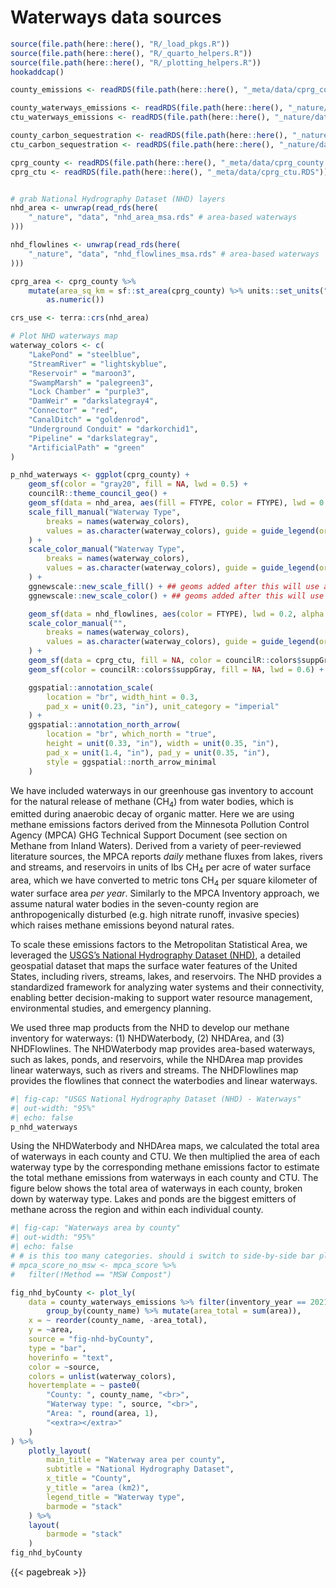 # Waterways data sources {#sec-waterways-data-sources}
```r
source(file.path(here::here(), "R/_load_pkgs.R"))
source(file.path(here::here(), "R/_quarto_helpers.R"))
source(file.path(here::here(), "R/_plotting_helpers.R"))
hookaddcap()

county_emissions <- readRDS(file.path(here::here(), "_meta/data/cprg_county_emissions.RDS"))

county_waterways_emissions <- readRDS(file.path(here::here(), "_nature/data/nhd_county_waterways_emissions_2001_2021.RDS"))
ctu_waterways_emissions <- readRDS(file.path(here::here(), "_nature/data/nhd_ctu_waterways_emissions_2001_2021.RDS"))

county_carbon_sequestration <- readRDS(file.path(here::here(), "_nature/data/nlcd_county_landcover_sequestration_2001_2021.RDS"))
ctu_carbon_sequestration <- readRDS(file.path(here::here(), "_nature/data/nlcd_ctu_landcover_sequestration_2001_2021.RDS"))

cprg_county <- readRDS(file.path(here::here(), "_meta/data/cprg_county.RDS"))
cprg_ctu <- readRDS(file.path(here::here(), "_meta/data/cprg_ctu.RDS"))


# grab National Hydrography Dataset (NHD) layers
nhd_area <- unwrap(read_rds(here(
    "_nature", "data", "nhd_area_msa.rds" # area-based waterways
)))

nhd_flowlines <- unwrap(read_rds(here(
    "_nature", "data", "nhd_flowlines_msa.rds" # area-based waterways
)))

cprg_area <- cprg_county %>%
    mutate(area_sq_km = sf::st_area(cprg_county) %>% units::set_units("km^2") %>%
        as.numeric())

crs_use <- terra::crs(nhd_area)
```


```r
# Plot NHD waterways map
waterway_colors <- c(
    "LakePond" = "steelblue",
    "StreamRiver" = "lightskyblue",
    "Reservoir" = "maroon3",
    "SwampMarsh" = "palegreen3",
    "Lock Chamber" = "purple3",
    "DamWeir" = "darkslategray4",
    "Connector" = "red",
    "CanalDitch" = "goldenrod",
    "Underground Conduit" = "darkorchid1",
    "Pipeline" = "darkslategray",
    "ArtificialPath" = "green"
)

p_nhd_waterways <- ggplot(cprg_county) +
    geom_sf(color = "gray20", fill = NA, lwd = 0.5) +
    councilR::theme_council_geo() +
    geom_sf(data = nhd_area, aes(fill = FTYPE, color = FTYPE), lwd = 0.1) +
    scale_fill_manual("Waterway Type",
        breaks = names(waterway_colors),
        values = as.character(waterway_colors), guide = guide_legend(order = 1)
    ) +
    scale_color_manual("Waterway Type",
        breaks = names(waterway_colors),
        values = as.character(waterway_colors), guide = guide_legend(order = 1)
    ) +
    ggnewscale::new_scale_fill() + ## geoms added after this will use a new scale definition
    ggnewscale::new_scale_color() + ## geoms added after this will use a new scale definition

    geom_sf(data = nhd_flowlines, aes(color = FTYPE), lwd = 0.2, alpha = 0.7) +
    scale_color_manual("",
        breaks = names(waterway_colors),
        values = as.character(waterway_colors), guide = guide_legend(order = 2,title=NULL)
    ) +
    geom_sf(data = cprg_ctu, fill = NA, color = councilR::colors$suppGray, alpha = 0.8, lwd = 0.2) +
    geom_sf(color = councilR::colors$suppGray, fill = NA, lwd = 0.6) + # add county lines

    ggspatial::annotation_scale(
        location = "br", width_hint = 0.3,
        pad_x = unit(0.23, "in"), unit_category = "imperial"
    ) +
    ggspatial::annotation_north_arrow(
        location = "br", which_north = "true",
        height = unit(0.33, "in"), width = unit(0.35, "in"),
        pad_x = unit(1.4, "in"), pad_y = unit(0.35, "in"),
        style = ggspatial::north_arrow_minimal
    )

```

We have included waterways in our greenhouse gas inventory to account for the natural release of methane (CH~4~) from water bodies, which is emitted during anaerobic decay of organic matter. Here we are using methane emissions factors derived from the Minnesota Pollution Control Agency (MPCA) GHG Technical Support Document (see section on Methane from Inland Waters). Derived from a variety of peer-reviewed literature sources, the MPCA reports *daily* methane fluxes from lakes, rivers and streams, and reservoirs in units of lbs CH~4~ per acre of water surface area, which we have converted to metric tons CH~4~ per square kilometer of water surface area *per year*. Similarly to the MPCA Inventory approach, we assume natural water bodies in the seven-county region are anthropogenically disturbed (e.g. high nitrate runoff, invasive species) which raises methane emissions beyond natural rates.

To scale these emissions factors to the Metropolitan Statistical Area, we leveraged the [USGS's National Hydrography Dataset (NHD)](https://www.usgs.gov/national-hydrography/national-hydrography-dataset), a detailed geospatial dataset that maps the surface water features of the United States, including rivers, streams, lakes, and reservoirs. The NHD provides a standardized framework for analyzing water systems and their connectivity, enabling better decision-making to support water resource management, environmental studies, and emergency planning. 

We used three map products from the NHD to develop our methane inventory for waterways: (1) NHDWaterbody, (2) NHDArea, and (3) NHDFlowlines. The NHDWaterbody map provides area-based waterways, such as lakes, ponds, and reservoirs, while the NHDArea map provides linear waterways, such as rivers and streams. The NHDFlowlines map provides the flowlines that connect the waterbodies and linear waterways.


```r
#| fig-cap: "USGS National Hydrography Dataset (NHD) - Waterways"
#| out-width: "95%"
#| echo: false
p_nhd_waterways
```

Using the NHDWaterbody and NHDArea maps, we calculated the total area of waterways in each county and CTU. We then multiplied the area of each waterway type by the corresponding methane emissions factor to estimate the total methane emissions from waterways in each county and CTU. The figure below shows the total area of waterways in each county, broken down by waterway type. Lakes and ponds are the biggest emitters of methane across the region and within each individual county.


```r
#| fig-cap: "Waterways area by county"
#| out-width: "95%"
#| echo: false
# # is this too many categories. should i switch to side-by-side bar plot
# mpca_score_no_msw <- mpca_score %>%
#   filter(!Method == "MSW Compost")

fig_nhd_byCounty <- plot_ly(
    data = county_waterways_emissions %>% filter(inventory_year == 2021) %>%
        group_by(county_name) %>% mutate(area_total = sum(area)),
    x = ~ reorder(county_name, -area_total),
    y = ~area,
    source = "fig-nhd-byCounty",
    type = "bar",
    hoverinfo = "text",
    color = ~source,
    colors = unlist(waterway_colors),
    hovertemplate = ~ paste0(
        "County: ", county_name, "<br>",
        "Waterway type: ", source, "<br>",
        "Area: ", round(area, 1),
        "<extra></extra>"
    )
) %>%
    plotly_layout(
        main_title = "Waterway area per county",
        subtitle = "National Hydrography Dataset",
        x_title = "County",
        y_title = "area (km2)",
        legend_title = "Waterway type",
        barmode = "stack"
    ) %>%
    layout(
        barmode = "stack"
    )
fig_nhd_byCounty
```


{{< pagebreak >}}
